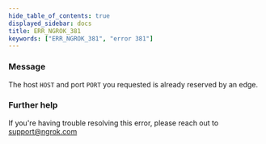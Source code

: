 ```yaml
---
hide_table_of_contents: true
displayed_sidebar: docs
title: ERR_NGROK_381
keywords: ["ERR_NGROK_381", "error 381"]
---
```


### Message

The host `HOST` and port `PORT` you requested is already reserved by an edge.

### Further help

If you're having trouble resolving this error, please reach out to [support@ngrok.com](mailto:support@ngrok.com?subject=Help%20with%20ERR_NGROK_381)
